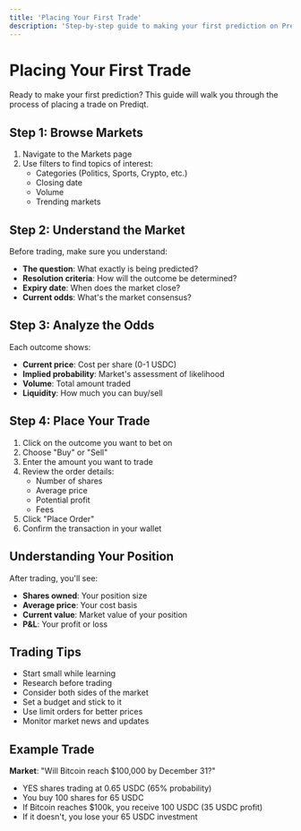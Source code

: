```yaml
---
title: 'Placing Your First Trade'
description: 'Step-by-step guide to making your first prediction on Prediqt'
---
```


# Placing Your First Trade

Ready to make your first prediction? This guide will walk you through the process of placing a trade on Prediqt.

## Step 1: Browse Markets

1. Navigate to the Markets page
2. Use filters to find topics of interest:
   - Categories (Politics, Sports, Crypto, etc.)
   - Closing date
   - Volume
   - Trending markets

## Step 2: Understand the Market

Before trading, make sure you understand:
- **The question**: What exactly is being predicted?
- **Resolution criteria**: How will the outcome be determined?
- **Expiry date**: When does the market close?
- **Current odds**: What's the market consensus?

## Step 3: Analyze the Odds

Each outcome shows:
- **Current price**: Cost per share (0-1 USDC)
- **Implied probability**: Market's assessment of likelihood
- **Volume**: Total amount traded
- **Liquidity**: How much you can buy/sell

## Step 4: Place Your Trade

1. Click on the outcome you want to bet on
2. Choose "Buy" or "Sell"
3. Enter the amount you want to trade
4. Review the order details:
   - Number of shares
   - Average price
   - Potential profit
   - Fees
5. Click "Place Order"
6. Confirm the transaction in your wallet

## Understanding Your Position

After trading, you'll see:
- **Shares owned**: Your position size
- **Average price**: Your cost basis
- **Current value**: Market value of your position
- **P&L**: Your profit or loss

## Trading Tips

- Start small while learning
- Research before trading
- Consider both sides of the market
- Set a budget and stick to it
- Use limit orders for better prices
- Monitor market news and updates

## Example Trade

**Market**: "Will Bitcoin reach $100,000 by December 31?"
- YES shares trading at 0.65 USDC (65% probability)
- You buy 100 shares for 65 USDC
- If Bitcoin reaches $100k, you receive 100 USDC (35 USDC profit)
- If it doesn't, you lose your 65 USDC investment 